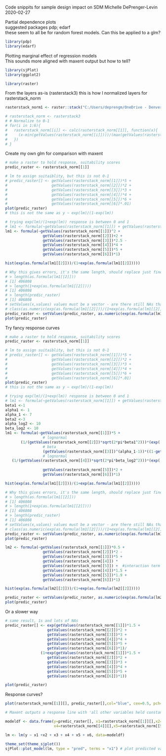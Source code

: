 Code snippits for sample design impact on SDM
Michelle DePrenger-Levin
2020-02-27

Partial dependence plots    
suggested packages pdp; edarf     
these seem to all be for random forest models. Can this be applied to a glm?    
```r
library(pdp)
library(edarf)
```
Plotting marginal effect of regression models    
This sounds more aligned with maxent output but how to tell?  
```r
library(sjPlot)
library(ggplot2)

```
```r
library(raster)

```

From the layers as-is (rasterstack3)
this is how I normalized layers for rasterstack_norm
```r
rasterstack_norm1 <- raster::stack("C:/Users/deprengm/OneDrive - Denver Botanic Gardens/P drive/My Documents/UCDenver_phd/Dissertation/Chapter1/rasterstack_normalized.tif")

# rasterstack_norm <- rasterstack3
# # Normalize to 0-1
# for(i in 1:6){
#   rasterstack_norm[[i]] <- calc(rasterstack_norm[[1]], function(x){
#     (x-min(getValues(rasterstack_norm[[i]])))/(max(getValues(rasterstack_norm[[i]]))-min(getValues(rasterstack_norm[[i]])))
#   })
# }
```

Create my own glm for comparison with maxent
```r
# make a raster to hold response, suitability scores
predic_raster <- rasterstack_norm[[1]]

# lm to assign suitaiblity, but this is not 0-1
# predic_raster[] <- getValues(rasterstack_norm[[1]])*5 +
#                    getValues(rasterstack_norm[[2]])*2 + 
#                    getValues(rasterstack_norm[[3]])*3 + 
#                    getValues(rasterstack_norm[[4]])*4 + 
#                    getValues(rasterstack_norm[[5]])*6 +
#                    getValues(rasterstack_norm[[6]]*.01)
plot(predic_raster)
# this is not the same as y ~ exp(lm)/(1-exp(lm))

# trying exp(lm)/(1+exp(lm)) response is between 0 and 1
# lm1 <- formula(~getValues(rasterstack_norm[[1]]) + getValues(rasterstack_norm[[2]])*2 + getValues(rasterstack_norm[[3]])*3 + getValues(rasterstack_norm[[4]])*4 + getValues(rasterstack_norm[[5]])*5 + getValues(rasterstack_norm[[6]]))
lm1 <- formula(~getValues(rasterstack_norm[[1]])^2 + 
                 getValues(rasterstack_norm[[2]])+2 + 
                 getValues(rasterstack_norm[[3]])*2.5 - 
                 getValues(rasterstack_norm[[4]])*4 + 
                 getValues(rasterstack_norm[[5]])*5 + 
                 getValues(rasterstack_norm[[6]])*1)

hist(exp(as.formula(lm1[[2]]))/(1+exp(as.formula(lm1[[2]]))))

# Why this gives errors, it's the same length, should replace just fine. 
# > length(as.formula(lm1[[2]]))
# [1] 406808
# > length(1+exp(as.formula(lm1[[2]])))
# [1] 406808
# > length(predic_raster)
# [1] 406808
# setValues(x,values) values must be a vector - are there still NAs that are not treated as numeric?
# class(as.numeric(exp(as.formula(lm1[[2]]))/(1+exp(as.formula(lm1[[2]])))))
predic_raster <- setValues(predic_raster, as.numeric(exp(as.formula(lm1[[2]]))/(1+exp(as.formula(lm1[[2]]))))) # from a 'try-error' 
plot(predic_raster)

```
Try fancy response curves
```r
# make a raster to hold response, suitability scores
predic_raster <- rasterstack_norm[[1]]

# lm to assign suitaiblity, but this is not 0-1
# predic_raster[] <- getValues(rasterstack_norm[[1]])*5 +
#                    getValues(rasterstack_norm[[2]])*2 + 
#                    getValues(rasterstack_norm[[3]])*3 + 
#                    getValues(rasterstack_norm[[4]])*4 + 
#                    getValues(rasterstack_norm[[5]])*6 +
#                    getValues(rasterstack_norm[[6]]*.01)
plot(predic_raster)
# this is not the same as y ~ exp(lm)/(1-exp(lm))
```

```r
# trying exp(lm)/(1+exp(lm)) response is between 0 and 1
# lm1 <- formula(~getValues(rasterstack_norm[[1]]) + getValues(rasterstack_norm[[2]])*2 + getValues(rasterstack_norm[[3]])*3 + getValues(rasterstack_norm[[4]])*4 + getValues(rasterstack_norm[[5]])*5 + getValues(rasterstack_norm[[6]]))
beta1 <-1
alpha1 <- 1
alpha_1 <- 7
beta2 <-3
alpha_log2 <- 10
beta_log2 <- 10
lm1 <- formula(~getValues(rasterstack_norm[[1]])*5 + 
                 # lognormal
       (1/(getValues(rasterstack_norm[[2]])*sqrt(2*pi*beta1^2)))*(exp(-(log(getValues(rasterstack_norm[[2]]))-alpha1)^2)/(2*beta1^2)) + 
                 # beta 
                 (getValues(rasterstack_norm[[3]])^(alpha_1-1))*((1-getValues(rasterstack_norm[[3]]))^(beta2-1)) +
                 # lognormal
   (1/(getValues(rasterstack_norm[[4]])*sqrt(2*pi*beta_log2^2)))*(exp(-(log(getValues(rasterstack_norm[[4]]))-alpha_log2)^2)/(2*beta_log2^2)) +
             
                 getValues(rasterstack_norm[[5]])*2 + 
                 getValues(rasterstack_norm[[6]])*1)

hist(exp(as.formula(lm1[[2]]))/(1+exp(as.formula(lm1[[2]]))))

# Why this gives errors, it's the same length, should replace just fine. 
# > length(as.formula(lm1[[2]]))
# [1] 406808
# > length(1+exp(as.formula(lm1[[2]])))
# [1] 406808
# > length(predic_raster)
# [1] 406808
# setValues(x,values) values must be a vector - are there still NAs that are not treated as numeric?
# class(as.numeric(exp(as.formula(lm1[[2]]))/(1+exp(as.formula(lm1[[2]])))))
predic_raster <- setValues(predic_raster, as.numeric(exp(as.formula(lm1[[2]]))/(1+exp(as.formula(lm1[[2]]))))) # from a 'try-error' 
plot(predic_raster)

```


```r
lm2 <- formula(~getValues(rasterstack_norm[[1]])*0.5 + 
                 getValues(rasterstack_norm[[2]])*2 -
                 getValues(rasterstack_norm[[3]])*5 +
                 getValues(rasterstack_norm[[4]]) *
                 getValues(rasterstack_norm[[5]]) +  #interaction term 
                 getValues(rasterstack_norm[[4]])*1.5 + 
                 getValues(rasterstack_norm[[5]])*1.9 + 
                 getValues(rasterstack_norm[[6]])*1)

hist(exp(as.formula(lm2[[2]]))/(1+exp(as.formula(lm2[[2]]))))

predic_raster <- setValues(predic_raster, as.numeric(exp(as.formula(lm2[[2]]))/(1+exp(as.formula(lm2[[2]])))))
plot(predic_raster)


```




Or a slower way
```r
# same result, 1s and lots of NAs
predic_raster[] <- exp(getValues(rasterstack_norm[[1]])*1.5 + 
                   getValues(rasterstack_norm[[2]])*2 + 
                   getValues(rasterstack_norm[[3]])*3 + 
                   getValues(rasterstack_norm[[4]])*4 + 
                   getValues(rasterstack_norm[[5]])*5 + 
                   getValues(rasterstack_norm[[6]])*1)/
                (1+exp(getValues(rasterstack_norm[[1]])*1.5 + 
                   getValues(rasterstack_norm[[2]])*2 + 
                   getValues(rasterstack_norm[[3]])*3 + 
                   getValues(rasterstack_norm[[4]])*4 + 
                   getValues(rasterstack_norm[[5]])*5 + 
                   getValues(rasterstack_norm[[6]])*1))

plot(predic_raster)
```

Response curves?
```r
plot(rasterstack_norm[[1]][], predic_raster[],col="blue", cex=0.5, pch=16)

# Maxent outputs a response line with 'all other variables held constant'

modeldf <- data.frame(y=predic_raster[], x1=rasterstack_norm[[1]][],x2=rasterstack_norm[[2]][],x3=rasterstack_norm[[3]][],
                      x4=rasterstack_norm[[4]][],x5=rasterstack_norm[[5]][],x6=rasterstack_norm[[6]][])

lm <- lm(y ~ x1 +x2 + x3 + x4 + x5 + x6, data=modeldf)

theme_set(theme_sjplot())
sjPlot::plot_model(lm, type = "pred", terms = "x1") # plot predicted values (marginal effects) for specific model terms; warnings prediction from a rank-deficient fit may be misleading  


```




